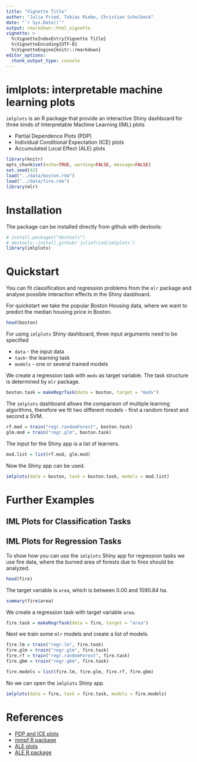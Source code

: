 ```yaml
---
title: "Vignette Title"
author: "Julia Fried, Tobias Riebe, Christian Scholbeck"
date: "`r Sys.Date()`"
output: rmarkdown::html_vignette
vignette: >
  %\VignetteIndexEntry{Vignette Title}
  %\VignetteEncoding{UTF-8}
  %\VignetteEngine{knitr::rmarkdown}
editor_options: 
  chunk_output_type: console
---
```


# imlplots: interpretable machine learning plots
 `imlplots ` is an R package that provide an interactive Shiny dashboard for three kinds of Interpretable Machine Learning (IML) plots
 
* Partial Dependence Plots (PDP)
* Individual Conditional Expectation (ICE) plots
* Accumulated Local Effect (ALE) plots

```r
library(knitr)
opts_chunk$set(echo=TRUE, warning=FALSE, message=FALSE)
set.seed(42)
load("../data/boston.rda")
load("../data/fire.rda")
library(mlr)
```

# Installation 
The package can be installed directly from github with devtools:
```r
# install.packages("devtools")
# devtools::install_github('juliafried/imlplots')
library(imlplots)
```

# Quickstart
You can fit classification and regression problems from the `mlr` package and analyse possible interaction effects in the Shiny dasbhoard.

For quickstart we take the popular Boston Housing data, where we want to predict the median housing price in Boston.
```r
head(boston)
```

For using `imlplots` Shiny dashboard, three input arguments need to be specified

* `data` - the input data
* `task`- the learning task
* `models` - one or several trained models

We create a regression task with `medv` as target variable.
The task structure is determined by `mlr` package.
```r
boston.task = makeRegrTask(data = boston, target = "medv")
```

The `imlplots` dashboard allows the comparison of multiple learning algorithms, therefore we fit two different models - first a random forest and second a SVM.
```r
rf.mod = train("regr.randomForest", boston.task)
glm.mod = train("regr.glm", boston.task)
```

The input for the Shiny app is a list of learners.
```r
mod.list = list(rf.mod, glm.mod)
```

Now the Shiny app can be used.
```r
imlplots(data = boston, task = boston.task, models = mod.list)
```

# Further Examples

## IML Plots for Classification Tasks

## IML Plots for Regression Tasks
To show how you can use the `imlplots` Shiny app for regression tasks we use fire data, where the burned area of forests due to fires should be analyzed. 

```r
head(fire)
```

The target variable is `area`, which is between 0.00 and 1090.84 ha.
```r
summary(fire$area)
```

We create a regression task with target variable `area`.
```r
fire.task = makeRegrTask(data = fire, target = "area")
```

Next we train some `mlr` models and create a list of models.
```r
fire.lm = train("regr.lm", fire.task)
fire.glm = train("regr.glm", fire.task)
fire.rf = train("regr.randomForest", fire.task)
fire.gbm = train("regr.gbm", fire.task)

fire.models = list(fire.lm, fire.glm, fire.rf, fire.gbm)
```

No we can open the `imlplots` Shiny app.
```r
imlplots(data = fire, task = fire.task, models = fire.models)
```



# References

* [PDP and ICE plots](https://arxiv.org/pdf/1309.6392.pdf)
* [mmpf R package](https://github.com/zmjones/mmpf)
* [ALE plots](https://arxiv.org/abs/1612.08468)
* [ALE R package](https://cran.r-project.org/web/packages/ALEPlot/index.html)
